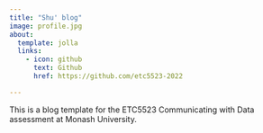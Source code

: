 ```yaml
---
title: "Shu' blog"
image: profile.jpg
about:
  template: jolla
  links:
    - icon: github
      text: Github
      href: https://github.com/etc5523-2022

---
```


This is a blog template for the ETC5523 Communicating with Data assessment at Monash University.

